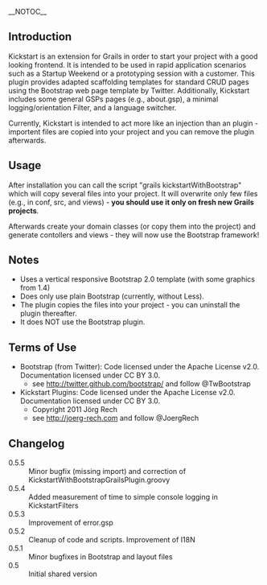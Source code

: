__NOTOC__
== Introduction ==
Kickstart is an extension for Grails in order to start your project with a good looking frontend. It is intended to be used in rapid application scenarios such as a Startup Weekend or a prototyping session with a customer.
This plugin provides adapted scaffolding templates for standard CRUD pages using the Bootstrap web page template by Twitter. Additionally, Kickstart includes some general GSPs pages (e.g., about.gsp), a minimal logging/orientation Filter, and a language switcher.

Currently, Kickstart is intended to act more like an injection than an plugin - importent files are copied into your project and you can remove the plugin afterwards. 

== Usage ==
After installation you can call the script "grails kickstartWithBootstrap" which will copy several files into your project. 
It will overwrite only few files (e.g., in conf, src, and views) - '''you should use it only on fresh new Grails projects'''. 

Afterwards create your domain classes (or copy them into the project) and generate contollers and views - they will
now use the Bootstrap framework!


== Notes ==

* Uses a vertical responsive Bootstrap 2.0 template (with some graphics from 1.4)
* Does only use plain Bootstrap (currently, without Less).
* The plugin copies the files into your project - you can uninstall the plugin thereafter.
* It does NOT use the Bootstrap plugin.


== Terms of Use ==

* Bootstrap (from Twitter): Code licensed under the Apache License v2.0. Documentation licensed under CC BY 3.0. 
** see http://twitter.github.com/bootstrap/ and follow @TwBootstrap
* Kickstart Plugins: Code licensed under the Apache License v2.0. Documentation licensed under CC BY 3.0. 
** Copyright 2011 Jörg Rech 
** see http://joerg-rech.com and follow @JoergRech

== Changelog ==

;0.5.5
: Minor bugfix (missing import) and correction of KickstartWithBootstrapGrailsPlugin.groovy
;0.5.4
: Added measurement of time to simple console logging in KickstartFilters
;0.5.3
: Improvement of error.gsp
;0.5.2
: Cleanup of code and scripts. Improvement of I18N 
;0.5.1
: Minor bugfixes in Bootstrap and layout files 
;0.5
: Initial shared version
